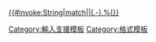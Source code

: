 <includeonly>[[{{{1}}}|{{#invoke:String|match|{{{1}}}|(.-).%(}}]]</includeonly><noinclude>
{{Documentation}}
[[Category:輸入支援模板]]
[[Category:格式模板]]
</noinclude>
